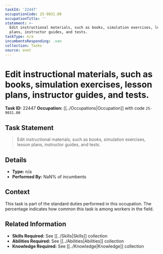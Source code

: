 ```yaml
---
taskId: '22447'
occupationCode: 25-9031.00
occupationTitle: ''
statement: >-
  Edit instructional materials, such as books, simulation exercises, lesson
  plans, instructor guides, and tests.
taskType: n/a
incumbentsResponding: .nan
collection: Tasks
source: onet
---
```

# Edit instructional materials, such as books, simulation exercises, lesson plans, instructor guides, and tests.

**Task ID:** 22447
**Occupation:** [[../Occupations|Occupation]] with code `25-9031.00`

## Task Statement

> Edit instructional materials, such as books, simulation exercises, lesson plans, instructor guides, and tests.

## Details

- **Type:** n/a
- **Performed By:** NaN% of incumbents

## Context

This task is part of the standard duties performed in this occupation. The percentage indicates how common this task is among workers in the field.

## Related Information

- **Skills Required:** See [[../Skills|Skills]] collection
- **Abilities Required:** See [[../Abilities|Abilities]] collection
- **Knowledge Required:** See [[../Knowledge|Knowledge]] collection
